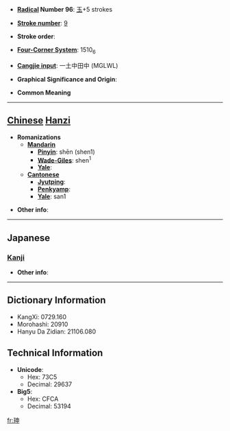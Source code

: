 * '''[[Wiktionary:Chinese radical index| Radical]] Number 96''': [[Wiktionary:Chinese radical index 玉|玉]]+5 strokes

* '''[[Wiktionary:Chinese total strokes index|Stroke number]]''': [[Wiktionary:Chinese total strokes index 9|9]]

* '''Stroke order''': 

* '''[[Wiktionary:Chinese four corner index|Four-Corner System]]''': 1510<sub>6</sub>

* '''[[Wiktionary:Chinese Cangjie index|Cangjie input]]''': 一土中田中 (MGLWL)

* '''Graphical Significance and Origin''': 

* '''Common Meaning'''

----

== [[Chinese]] [[Hanzi]] ==

* '''Romanizations'''
** '''[[Mandarin]]'''
*** '''[[Pinyin]]''': shēn (shen1)
*** '''[[Wade-Giles]]''': shen<sup>1</sup>
*** '''[[Yale]]''': 
** '''[[Cantonese]]'''
*** '''[[Jyutping]]''':
*** '''[[Penkyamp]]''': 
*** '''[[Yale]]''': san1

* '''Other info''': 

----

==Japanese==
===[[Kanji]]===
{{kanji|on readings=[[しん]] (shin)
|kun readings=
}}

* '''Other info''':  

----

== Dictionary Information ==

* KangXi: 0729.160
* Morohashi: 20910
* Hanyu Da Zidian: 21106.080

== Technical Information ==

* '''Unicode''':
** Hex: 73C5
** Decimal: 29637
* '''Big5''':
** Hex: CFCA
** Decimal: 53194

[[fr:珅]]
